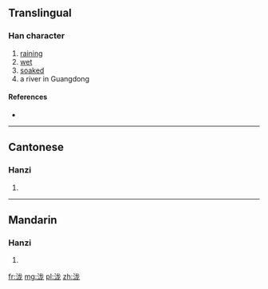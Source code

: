 {{also|瀧|滝}}
==Translingual==

===Han character===
{{Han char|rn=85|rad=水|as=05|sn=8|four=|canj=水戈大心 (EIKP)}}

# [[raining]]
# [[wet]]
# [[soaked]]
# a river in Guangdong

====References====
* {{Han ref|kx=0619.121|hdz=31583.020|uh=6CF7|ud=27895}}

----

==Cantonese==

===Hanzi===
{{yue-hanzi|jyut=|y=lung4|tra=瀧}}

# {{defn|lang=yue|sort=水05}}

----

==Mandarin==

===Hanzi===
{{cmn-hanzi|tra=瀧|pin=[[lóng]] ([[long2]])|wg=lung<sup>2</sup>}}

# {{defn|lang=cmn|sort=水05}}

[[fr:泷]]
[[mg:泷]]
[[pl:泷]]
[[zh:泷]]